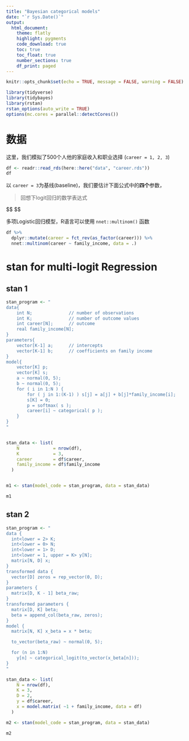 ```yaml
---
title: "Bayesian categorical models"
date: "`r Sys.Date()`"
output: 
  html_document:
    theme: flatly
    highlight: pygments
    code_download: true
    toc: true
    toc_float: true
    number_sections: true
    df_print: paged
---
```



```r
knitr::opts_chunk$set(echo = TRUE, message = FALSE, warning = FALSE)
```




```r
library(tidyverse)
library(tidybayes)
library(rstan)
rstan_options(auto_write = TRUE)
options(mc.cores = parallel::detectCores())
```

# 数据

这里，我们模拟了500个人他的家庭收入和职业选择 (`career = 1, 2, 3`)

```r
df <- readr::read_rds(here::here("data", "career.rds")) 
df
```





以 `career = 3`为基线(baseline)，我们要估计下面公式中的**四个**参数，

> 回想下logit回归的数学表达式


$$
\begin{align*}
log\left(\frac{P(\text{career}=1)}{P(\text{career}=3)}\right) &= \alpha_{1} + \beta_{1} \text{income} \\

log\left(\frac{P(\text{career}=2)}{P(\text{career}=3)}\right) &= \alpha_{2} + \beta_{2} \text{income} \\
\end{align*}
$$


多项Logistic回归模型，R语言可以使用 `nnet::multinom()` 函数

```r
df %>% 
  dplyr::mutate(career = fct_rev(as_factor(career))) %>% 
  nnet::multinom(career ~ family_income, data = .)
```





# stan for multi-logit Regression


## stan 1

```r
stan_program <- "
data{
    int N;              // number of observations
    int K;              // number of outcome values
    int career[N];      // outcome
    real family_income[N];
}
parameters{
    vector[K-1] a;      // intercepts
    vector[K-1] b;      // coefficients on family income
}
model{
    vector[K] p;
    vector[K] s;
    a ~ normal(0, 5);
    b ~ normal(0, 5);
    for ( i in 1:N ) {
        for ( j in 1:(K-1) ) s[j] = a[j] + b[j]*family_income[i];
        s[K] = 0;        
        p = softmax( s );
        career[i] ~ categorical( p );
    }
}
"


stan_data <- list(
    N             = nrow(df),
    K             = 3,         
    career        = df$career,
    family_income = df$family_income
  )


m1 <- stan(model_code = stan_program, data = stan_data)
```


```r
m1
```


## stan 2


```r
stan_program <- "
data {
  int<lower = 2> K;
  int<lower = 0> N;
  int<lower = 1> D;
  int<lower = 1, upper = K> y[N];
  matrix[N, D] x;
}
transformed data {
  vector[D] zeros = rep_vector(0, D);
}
parameters {
  matrix[D, K - 1] beta_raw;
}
transformed parameters {
  matrix[D, K] beta;
  beta = append_col(beta_raw, zeros);
}
model {
  matrix[N, K] x_beta = x * beta;

  to_vector(beta_raw) ~ normal(0, 5);  

  for (n in 1:N)
    y[n] ~ categorical_logit(to_vector(x_beta[n]));
}
"

stan_data <- list(
    N = nrow(df),
    K = 3,         
    D = 2,         
    y = df$career,
    x = model.matrix( ~1 + family_income, data = df)
  )

m2 <- stan(model_code = stan_program, data = stan_data)
```




```r
m2
```

